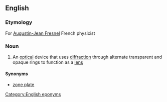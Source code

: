 ==English==

===Etymology===
For [[w:Augustin-Jean Fresnel|Augustin-Jean Fresnel]] French physicist

===Noun===
{{wikipedia|zone plate}}
{{en-noun|sg=[[Fresnel]] [[zone]] [[plate]]}}

# {{physics}} An [[optical]] device that uses [[diffraction]] through alternate transparent and opaque rings to function as a [[lens]]

====Synonyms====
* [[zone plate]]

[[Category:English eponyms]]
